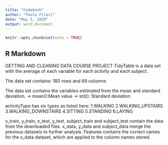 ---
title: "Codebook"
author: "Paola Pileri"
date: "May 5, 2020"
output: word_document
---

```{r setup, include=FALSE}
knitr::opts_chunk$set(echo = TRUE)
```

## R Markdown

GETTING AND CLEANING DATA COURSE PROJECT 
TidyTable is a data set with the average of each variable for each activity and each subject. 

The data set contains: 180 rows and 69 columns

The data set contains the variables estimated from the mean and standard deviation. -> mean():Mean value -> std(): Standard deviation

activityType has six types as listed here: 1.WALKING 2.WALKING_UPSTAIRS 3.WALKING_DOWNSTAIRS 4.SITTING 5.STANDING 6.LAYING

x_train, y_train, x_test, y_test, subject_train and subject_test contain the data from the downloaded files.
x_data, y_data and subject_data merge the previous datasets to further analysis. Features contains the correct names for the x_data dataset, which are applied to the column names stored. 
